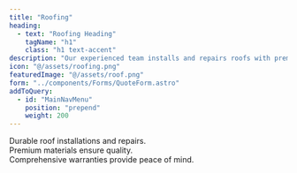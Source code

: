 ```yaml
---
title: "Roofing"
heading: 
  - text: "Roofing Heading"
    tagName: "h1"
    class: "h1 text-accent"
description: "Our experienced team installs and repairs roofs with premium materials—impact-resistant shingles, galvanized flashing, and quality underlayment—to deliver lasting protection, all backed by a 50-year warranty."
icon: "@/assets/roofing.png"
featuredImage: "@/assets/roof.png"
form: "../components/Forms/QuoteForm.astro"
addToQuery:
  - id: "MainNavMenu"
    position: "prepend"
    weight: 200
---
```

Durable roof installations and repairs.  
Premium materials ensure quality.  
Comprehensive warranties provide peace of mind.  
